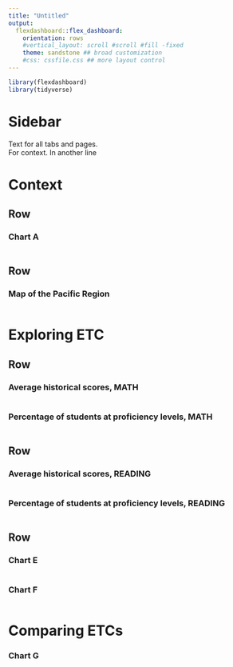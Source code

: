 ```yaml
---
title: "Untitled"
output: 
  flexdashboard::flex_dashboard:
    orientation: rows
    #vertical_layout: scroll #scroll #fill -fixed
    theme: sandstone ## broad customization 
    #css: cssfile.css ## more layout control 
---
```


```r
library(flexdashboard)
library(tidyverse)
```
Sidebar {.sidebar}
=======================================================================
Text for all tabs and pages. <br> For context. In another line

Context
=======================================================================

Row {data-height=10}
-----------------------------------------------------------------------
### Chart A {.no-padding}

```r

```

Row {data-height=10}
-----------------------------------------------------------------------

### Map of the Pacific Region {data-padding=20}

```r

```



Exploring ETC
====================================================

Row {data-height=10, data-orientation=columns, layout=scroll}
-----------------------------------------------------------------------
### Average historical scores, MATH

```r

```

### Percentage of students at proficiency levels, MATH

```r

```
Row {data-height=10, data-orientation=columns}
-----------------------------------------------------------------------
### Average historical scores, READING

```r

```

### Percentage of students at proficiency levels, READING

```r

```

Row {data-height=20 .tabset}
-----------------------------------------------------------------------
### Chart E

```r

```

### Chart F

```r

```


Comparing ETCs
====================================================

### Chart G

```r


```